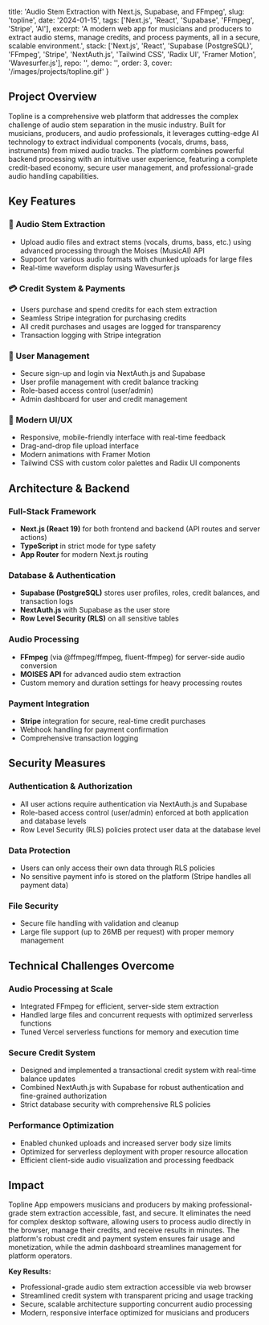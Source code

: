   title: 'Audio Stem Extraction with Next.js, Supabase, and FFmpeg',
  slug: 'topline',
  date: '2024-01-15',
  tags: ['Next.js', 'React', 'Supabase', 'FFmpeg', 'Stripe', 'AI'],
  excerpt: 'A modern web app for musicians and producers to extract audio stems, manage credits, and process payments, all in a secure, scalable environment.',
  stack: ['Next.js', 'React', 'Supabase (PostgreSQL)', 'FFmpeg', 'Stripe', 'NextAuth.js', 'Tailwind CSS', 'Radix UI', 'Framer Motion', 'Wavesurfer.js'],
  repo: '',
  demo: '',
  order: 3,
  cover: '/images/projects/topline.gif'
}

## Project Overview

Topline is a comprehensive web platform that addresses the complex challenge of audio stem separation in the music industry. Built for musicians, producers, and audio professionals, it leverages cutting-edge AI technology to extract individual components (vocals, drums, bass, instruments) from mixed audio tracks. The platform combines powerful backend processing with an intuitive user experience, featuring a complete credit-based economy, secure user management, and professional-grade audio handling capabilities.

## Key Features

### 🎵 Audio Stem Extraction
- Upload audio files and extract stems (vocals, drums, bass, etc.) using advanced processing through the Moises (MusicAI) API
- Support for various audio formats with chunked uploads for large files
- Real-time waveform display using Wavesurfer.js

### 💳 Credit System & Payments
- Users purchase and spend credits for each stem extraction
- Seamless Stripe integration for purchasing credits
- All credit purchases and usages are logged for transparency
- Transaction logging with Stripe integration

### 👤 User Management
- Secure sign-up and login via NextAuth.js and Supabase
- User profile management with credit balance tracking
- Role-based access control (user/admin)
- Admin dashboard for user and credit management

### 🎨 Modern UI/UX
- Responsive, mobile-friendly interface with real-time feedback
- Drag-and-drop file upload interface
- Modern animations with Framer Motion
- Tailwind CSS with custom color palettes and Radix UI components


## Architecture & Backend

### Full-Stack Framework
- **Next.js (React 19)** for both frontend and backend (API routes and server actions)
- **TypeScript** in strict mode for type safety
- **App Router** for modern Next.js routing

### Database & Authentication
- **Supabase (PostgreSQL)** stores user profiles, roles, credit balances, and transaction logs
- **NextAuth.js** with Supabase as the user store
- **Row Level Security (RLS)** on all sensitive tables

### Audio Processing
- **FFmpeg** (via @ffmpeg/ffmpeg, fluent-ffmpeg) for server-side audio conversion
- **MOISES API** for advanced audio stem extraction
- Custom memory and duration settings for heavy processing routes

### Payment Integration
- **Stripe** integration for secure, real-time credit purchases
- Webhook handling for payment confirmation
- Comprehensive transaction logging

## Security Measures

### Authentication & Authorization
- All user actions require authentication via NextAuth.js and Supabase
- Role-based access control (user/admin) enforced at both application and database levels
- Row Level Security (RLS) policies protect user data at the database level

### Data Protection
- Users can only access their own data through RLS policies
- No sensitive payment info is stored on the platform (Stripe handles all payment data)
 

### File Security
- Secure file handling with validation and cleanup
- Large file support (up to 26MB per request) with proper memory management

## Technical Challenges Overcome

### Audio Processing at Scale
- Integrated FFmpeg for efficient, server-side stem extraction
- Handled large files and concurrent requests with optimized serverless functions
- Tuned Vercel serverless functions for memory and execution time

### Secure Credit System
- Designed and implemented a transactional credit system with real-time balance updates
- Combined NextAuth.js with Supabase for robust authentication and fine-grained authorization
- Strict database security with comprehensive RLS policies

### Performance Optimization
- Enabled chunked uploads and increased server body size limits
- Optimized for serverless deployment with proper resource allocation
- Efficient client-side audio visualization and processing feedback

## Impact

Topline App empowers musicians and producers by making professional-grade stem extraction accessible, fast, and secure. It eliminates the need for complex desktop software, allowing users to process audio directly in the browser, manage their credits, and receive results in minutes. The platform's robust credit and payment system ensures fair usage and monetization, while the admin dashboard streamlines management for platform operators.

**Key Results:**
- Professional-grade audio stem extraction accessible via web browser
- Streamlined credit system with transparent pricing and usage tracking
- Secure, scalable architecture supporting concurrent audio processing
- Modern, responsive interface optimized for musicians and producers


